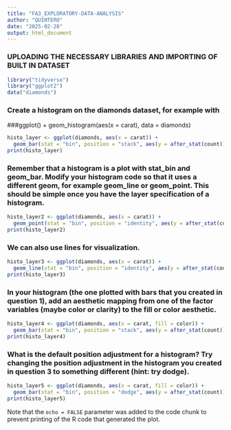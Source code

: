 ---
title: "FA3_EXPLORATORY-DATA-ANALYSIS"
author: "QUINTERO"
date: "2025-02-28"
output: html_document
---

### UPLOADING THE NECESSARY LIBRARIES AND IMPORTING OF BUILT IN DATASET
```{r}
library("tidyverse")
library("ggplot2")
data("diamonds")
```

### Create a histogram on the diamonds dataset, for example with
###ggplot() + geom_histogram(aes(x = carat), data = diamonds)

```{r}
histo_layer <- ggplot(diamonds, aes(x = carat)) +
  geom_bar(stat = "bin", position = "stack", aes(y = after_stat(count)))
print(histo_layer)
```

### Remember that a histogram is a plot with stat_bin and geom_bar. Modify your histogram code so that it uses a different geom, for example geom_line or geom_point. This should be simple once you have the layer specification of a histogram.

```{r}
histo_layer2 <- ggplot(diamonds, aes(x = carat)) +
  geom_point(stat = "bin", position = "identity", aes(y = after_stat(count)))
print(histo_layer2)
```

### We can also use lines for visualization.

```{r}
histo_layer3 <- ggplot(diamonds, aes(x = carat)) +
  geom_line(stat = "bin", position = "identity", aes(y = after_stat(count)))
print(histo_layer3)
```

### In your histogram (the one plotted with bars that you created in question 1), add an aesthetic mapping from one of the factor variables (maybe color or clarity) to the fill or color aesthetic.

```{r}
histo_layer4 <- ggplot(diamonds, aes(x = carat, fill = color)) +
  geom_bar(stat = "bin", position = "stack", aes(y = after_stat(count)))
print(histo_layer4)
```

### What is the default position adjustment for a histogram? Try changing the position adjustment in the histogram you created in question 3 to something different (hint: try dodge). 

```{r}
histo_layer5 <- ggplot(diamonds, aes(x = carat, fill = color)) +
  geom_bar(stat = "bin", position = "dodge", aes(y = after_stat(count)))
print(histo_layer5)
```

Note that the `echo = FALSE` parameter was added to the code chunk to prevent printing of the R code that generated the plot.
